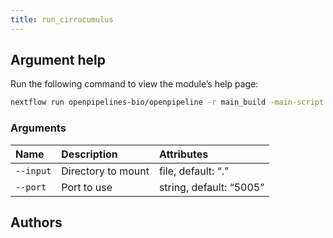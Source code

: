 ```yaml
---
title: run_cirrocumulus
---
```




## Argument help

Run the following command to view the module's help page:
```bash
nextflow run openpipelines-bio/openpipeline -r main_build -main-script target/nextflow/interactive/run_cirrocumulus/main.nf --help
```

### Arguments



:::{.column-body-outset}
|Name      |Description        |Attributes              |
|:---------|:------------------|:-----------------------|
|`--input` |Directory to mount |file, default: "."      |
|`--port`  |Port to use        |string, default: "5005" |
:::

## Authors


